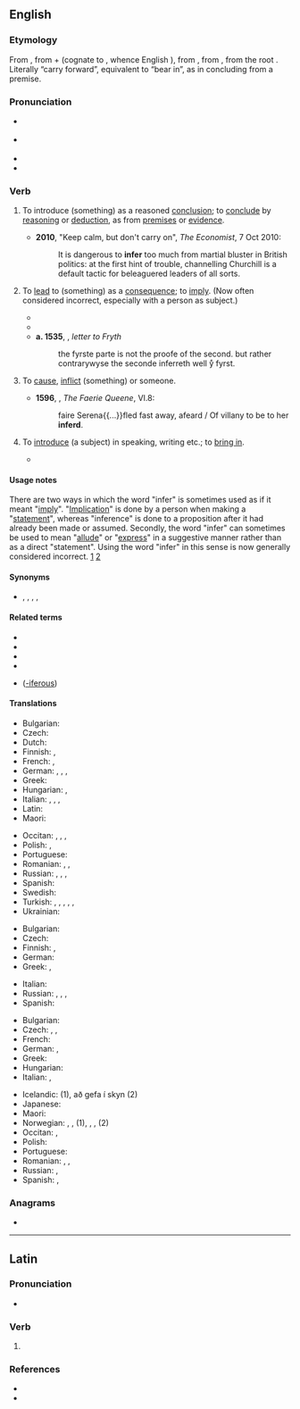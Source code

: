 ==English==

===Etymology===
{{root|en|ine-pro|*bʰer-}}
From {{bor|en|la|inferō}}, from {{der|en|la|in-|id=in|gloss=in, at, on; into}} + {{der|en|la|ferō|gloss=bear, carry; suffer}} (cognate to {{cog|ang|beran}}, whence English {{m|en|bear}}), from {{der|en|itc-pro|*ferō}}, from {{der|en|ine-pro|*bʰéreti||to bear, carry}}, from the root {{m|ine-pro|*bʰer-}}. Literally “carry forward”, equivalent to “bear in”, as in concluding from a premise.

===Pronunciation===
* {{a|GenAm}} {{IPA|en|/ɪnˈfɝ/}}
* {{a|RP}} {{IPA|en|/ɪnˈfɜː/}}
* {{audio|en|en-us-infer.ogg|Audio (US)}}
* {{rhymes|en|ɜː(ɹ)}}

===Verb===
{{en-verb|++}}

# {{lb|en|transitive}} To introduce (something) as a reasoned [[conclusion]]; to [[conclude]] by [[reason]]ing or [[deduction]], as from [[premise]]s or [[evidence]]. {{defdate|from 16th c.}}
#* '''2010''', "Keep calm, but don't carry on", ''The Economist'', 7 Oct 2010:
#*: It is dangerous to '''infer''' too much from martial bluster in British politics: at the first hint of trouble, channelling Churchill is a default tactic for beleaguered leaders of all sorts.
# {{lb|en|transitive}} To [[lead]] to (something) as a [[consequence]]; to [[imply]]. (Now often considered incorrect, especially with a person as subject.) {{defdate|from 16th c.}}
#* {{RQ:Florio Montaigne Essayes|chapter=3|book=II|passage=These and a thousand like propositions, which concurre in this purpose, do evidently '''inferre''' {{transterm|sonnent|lang=frm}} some thing beyond patient expecting of death it selfe to be suffered in this life{{nb...}}.}}
#* {{RQ:Shakespeare Henry 4-2|V|v|passage=This doth '''infer''' the zeal I had to see him.}}
#* '''a. 1535''', {{w|Thomas More}}, ''letter to Fryth''
#*: the fyrste parte is not the proofe of the second. but rather contrarywyse the seconde inferreth well yͤ fyrst.
# {{lb|en|obsolete}} To [[cause]], [[inflict]] (something) {{m|en|upon}} or {{m|en|to}} someone. {{defdate|16th-18th c.}}
#* '''1596''', {{w|Edmund Spenser}}, ''The Faerie Queene'', VI.8:
#*: faire Serena{{...}}fled fast away, afeard / Of villany to be to her '''inferd'''{{nb...}}.
# {{lb|en|obsolete}} To [[introduce]] (a subject) in speaking, writing etc.; to [[bring in]]. {{defdate|16th–18th c.}}
#* {{RQ:Shakespeare Henry 6-3|II|ii|passage=Full well hath Clifford played the orator, / '''Inferring''' arguments of mighty force.}}

====Usage notes====
There are two ways in which the word "infer" is sometimes used as if it meant "[[imply]]". "[[implication|Implication]]" is done by a person when making a "[[statement]]", whereas "inference" is done to a proposition after it had already been made or assumed. Secondly, the word "infer" can sometimes be used to mean "[[allude]]" or "[[express]]" in a suggestive manner rather than as a direct "statement". Using the word "infer" in this sense is now generally considered incorrect. [https://web.archive.org/web/20190623040821/https://www.lexico.com/en/grammar/commonly-confused-words] [http://englishplus.com/grammar/00000232.htm]

====Synonyms====
* {{l|en|assume}}, {{l|en|conclude}}, {{l|en|deduce}}, {{l|en|educe}}, {{l|en|construe}}

====Related terms====
* {{l|en|inferable}}
* {{l|en|inference}}
* {{l|en|illative}}
* {{l|en|illation}}
* {{l|en|-ferous}} ([[-iferous]])

====Translations====
{{trans-top|to introduce  as a reasoned conclusion}}
* Bulgarian: {{t+|bg|заключавам}}
* Czech: {{t|cs|vyvodit}}
* Dutch: {{t+|nl|concluderen}}
* Finnish: {{t+|fi|päätellä}}, {{t|fi|[[tehdä]] [[johtopäätös]]}}
* French: {{t+|fr|déduire}}, {{t+|fr|inférer}}
* German: {{t+|de|schlussfolgern}}, {{t+|de|folgern}}, {{t+|de|schließen}}, {{t|de|Schlüsse ziehen}}
* Greek: {{t+|el|συμπεραίνω}}
* Hungarian: {{t+|hu|kikövetkeztet}}, {{t|hu|dedukál}}
* Italian: {{t+|it|inferire}}, {{t+|it|dedurre}}, {{t+|it|concludere}}, {{t+|it|infliggere}}
* Latin: {{t|la|coniecto}}
* Maori: {{t|mi|hīkaro}}
{{trans-mid}}
* Occitan: {{t|oc|inferir}}, {{t|oc|dedusir}}, {{t|oc|deduire}}, {{t|oc|dedurre}}
* Polish: {{t+|pl|wnioskować}}, {{t|pl|dedukować}}
* Portuguese: {{t+|pt|inferir}}
* Romanian: {{t+|ro|motiva}}, {{t+|ro|deduce}}, {{t+|ro|infera}}
* Russian: {{t+|ru|заключить|pf|sc=Cyrl}}, {{t|ru|сделать заключение|sc=Cyrl}}, {{t|ru|сделать вывод|sc=Cyrl}}, {{t+|ru|вывести|pf|sc=Cyrl}}
* Spanish: {{t+|es|inferir}}
* Swedish: {{t|sv|sluta sig till}}
* Turkish: {{t+|tr|anlam çıkarmak}}, {{t+|tr|anlamına gelmek}}, {{t+|tr|anlamak}}, {{t+|tr|mana çıkarmak}}, {{t|tr|manasına gelmek}}, {{t|tr|sonucunu çıkarmak}}
* Ukrainian: {{t|uk|робити висновок}}
{{trans-bottom}}

{{trans-top|to lead to as a consequence}}
* Bulgarian: {{t+|bg|загатвам}}
* Czech: {{t+|cs|dopadnout}}
* Finnish: {{t+|fi|johtaa}}, {{t+|fi|selittää}}
* German: {{t|de|[[zur]] [[Folge]] [[haben]]}}
* Greek: {{t+|el|υπονοώ}}, {{t+|el|υπαινίσσομαι}}
{{trans-mid}}
* Italian: {{t+|it|implicare}}
* Russian: {{t+|ru|предполагать|impf|sc=Cyrl}}, {{t+|ru|предположить|pf|sc=Cyrl}}, {{t+|ru|догадываться|impf|sc=Cyrl}}, {{t+|ru|догадаться|pf|sc=Cyrl}}
* Spanish: {{t+|es|inferir}}
{{trans-bottom}}

{{checktrans-top}}
* Bulgarian: {{t-check|bg|правя извод}} <!-- Was under: "(intransitive) to draw a conclusion (by reasoning)" -->
* Czech: {{t-check|cs|vyvodit}}, {{t-check|cs|usoudit}}, {{t-check|cs|odvodit|pf}}  <!-- Was under: "(intransitive) to draw a conclusion (by reasoning)" -->
* French: {{t+check|fr|déduire}}
* German: {{t+check|de|schließen}}, {{t+check|de|schlussfolgern}} <!-- Was under: "(intransitive) to draw a conclusion (by reasoning)" -->
* Greek: {{t+check|el|συμπεραίνω}} <!-- Was under: "(intransitive) to draw a conclusion (by reasoning)" -->
* Hungarian: {{t+check|hu|kikövetkeztet}}
* Italian: {{t+check|it|concludere}}, {{t+check|it|dedurre}} <!-- Was under: "(intransitive) to draw a conclusion (by reasoning)" -->
{{trans-mid}}
* Icelandic: {{t-check|is|álykta}} (1), að gefa í skyn (2)
* Japanese: {{t-check|ja|[[推量]]する}}
* Maori: {{t-check|mi|hīkaro}} <!-- Was under: "(intransitive) to draw a conclusion (by reasoning)" -->
* Norwegian: {{t-check|no|utlede}}, {{t+check|no|konkludere}}, {{t+check|no|slutte}} (1), {{t+check|no|anta}}, {{t+check|no|tenke}}, {{t-check|no|spekulere}} (2)
* Occitan: {{t-check|oc|inferir}}, {{t-check|oc|dedusir}} <!-- Was under: "(intransitive) to draw a conclusion (by reasoning)" -->
* Polish: {{t+check|pl|wnioskować}} <!-- Was under: "(intransitive) to draw a conclusion (by reasoning)" -->
* Portuguese: {{t+check|pt|inferir}} <!-- Was under: "(intransitive) to draw a conclusion (by reasoning)" -->
* Romanian: {{t+check|ro|conchide}}, {{t+check|ro|concluziona}}, {{t+check|ro|infera}} <!-- Was under: "(intransitive) to draw a conclusion (by reasoning)" -->
* Russian: {{t+check|ru|заключать|impf|sc=Cyrl}}, {{t+check|ru|делать вывод|sc=Cyrl}} <!-- Was under: "(intransitive) to draw a conclusion (by reasoning)" -->
* Spanish: {{t+check|es|argüir}}, {{t+check|es|inferir}}
{{trans-bottom}}

===Anagrams===
* {{anagrams|en|a=efinr|finer|frine}}

----

==Latin==

===Pronunciation===
* {{la-IPA|īnfer}}

===Verb===
{{la-verb-form|īnfer}}

# {{inflection of|la|īnferō||2|s|pres|actv|impr}}

===References===
* {{R:L&S}}
* {{R:Gaffiot}}
